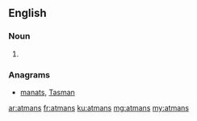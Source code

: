 ==English==

===Noun===
{{head|en|noun plural form}}

# {{plural of|atman|lang=en}}

===Anagrams===
* [[manats#English|manats]], [[Tasman#English|Tasman]]

[[ar:atmans]]
[[fr:atmans]]
[[ku:atmans]]
[[mg:atmans]]
[[my:atmans]]